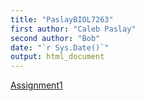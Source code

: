 ```yaml
---
title: "PaslayBIOL7263"
first author: "Caleb Paslay"
second author: "Bob"
date: "`r Sys.Date()`"
output: html_document
---
```


[Assignment1](Assignments/Assignment1.html)


